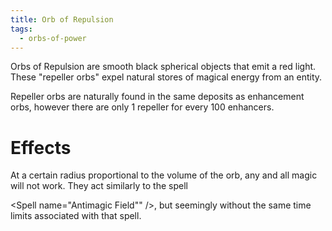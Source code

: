 ```yaml
---
title: Orb of Repulsion
tags:
  - orbs-of-power
---
```


Orbs of Repulsion are smooth black spherical objects that emit a red light.
These "repeller orbs" expel natural stores of magical energy from an entity.

Repeller orbs are naturally found in the same deposits as enhancement orbs,
however there are only 1 repeller for every 100 enhancers.

# Effects

At a certain radius proportional to the volume of the orb, any and all magic
will not work. They act similarly to the spell

<Spell name="Antimagic Field"" />, but seemingly without the same time limits
associated with that spell.
